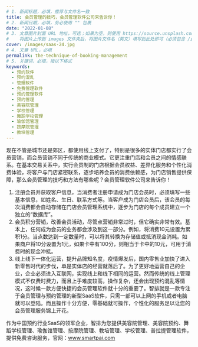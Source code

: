 ```yaml
---
# 1. 新闻标题，必填，推荐与文件名一致
title: 会员管理的技巧，会员管理软件公司来告诉你！
# 2. 新闻日期，必填，务必使用 "" 包裹
date: "2022-01-08"
# 3. 文章图片封面 URL 地址，可选；如果为空，则使用 https://source.unsplash.com/800x450/?city
#    将图片上传到 images 文件夹后，将图片文件名（英文）填写到此处即可（必须包含 /images/ 前缀）
cover: /images/saas-24.jpg
# 4. 文章 URL，必填
permalink: the-technique-of-booking-management
# 5. 关键词，必填，按以下格式
keywords:
  - 预约软件
  - 预约混乱
  - 管理软件
  - 免费管理软件
  - 预约管理软件
  - 预约管理
  - 美容院管理
  - 学校管理
  - 舞蹈学校管理
  - 瑜伽馆管理
  - 按摩院管理
  - 教培管理
---
```

  
现在不管是城市还是郊区，都使用线上支付了，特别是很多的实体门店都实行了会员营销，而会员营销不同于传统的商业模式。它更注重门店和会员之间的情感联系。在基本交易关系中，实行会员制的门店根据会员权益、差异化服务和个性化消费体验，将客户与门店紧密联系，逐步培养会员的消费依赖感，为门店销售提供保障，那么会员管理的技巧和方法有哪些呢？会员管理软件公司来告诉你！
1. 注册会员并获取客户信息，当消费者注册申请成为门店会员时，必须填写一些基本信息，如姓名、生日、联系方式等。当客户成为门店会员后，该会员的每次消费都会自动存储在门店会员管理系统中，逐步为门店的每个成员建立一个独立的“数据库”。
2. 会员积分营销，改善会员活动，尽管点营销非常过时，但它确实非常有效。基本上，任何成为会员的业务都会涉及到这一部分。例如，将消费10元设置为累积1分。当点数达到一定数量时，可以将其转换为存储值或抵消现金消耗。如果商户将10分设置为1元，如果卡中有100分，则相当于卡中的10元，可用于消费时的现金冲抵。
3. 线上线下一体化运营，提升品牌知名度，疫情爆发后，国内零售业加快了进入新零售时代的步伐，单是实体店的经营就落后了。为了更好地运营自己的企业，企业必须进入互联网，实现线上和线下相同的运营。然而传统的线上管理模式不仅费时费力，而且上手难度较高，操作复杂，还会出现预约混乱等情况，这时候一款方便快捷的会员管理软件就十分的重要了。智排就是一款专注于会员管理与预约管理的新型SaaS软件，只需一部可以上网的手机或者电脑就可以登陆。而且操作十分方便，零基础就可操作，个性化的服务足以让您的会员管理服务锦上开花。

作为中国预约行业SaaS的领军企业，智排为您提供美容院管理、美容院预约、舞蹈学校管理、瑜伽馆管理、按摩院管理、教培管理、学校管理、普拉提管理软件，提供免费咨询服务，官网：www.smartpai.com